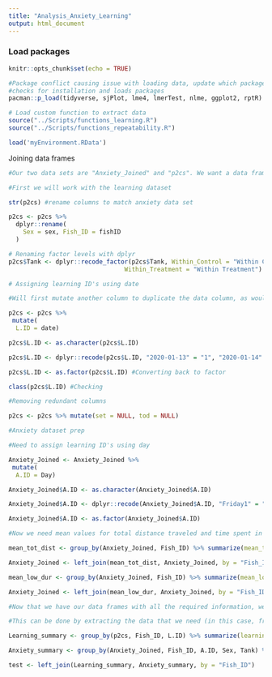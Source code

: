 ```yaml
---
title: "Analysis_Anxiety_Learning"
output: html_document
---
```


### Load packages
```r
knitr::opts_chunk$set(echo = TRUE)

#Package conflict causing issue with loading data, update which packages need to be loaded
#checks for installation and loads packages
pacman::p_load(tidyverse, sjPlot, lme4, lmerTest, nlme, ggplot2, rptR)

# Load custom function to extract data 
source("../Scripts/functions_learning.R")
source("../Scripts/functions_repeatability.R")

load('myEnvironment.RData')
```

Joining data frames
```r
#Our two data sets are "Anxiety_Joined" and "p2cs". We want a data frame with the variables total distance traveled and time spent in the low zone as well as the baseline, probe and difference. We also want to add the learning and anxiety ID's as well as the mean of the anxiety variables to use in our models as fixed effects. 

#First we will work with the learning dataset

str(p2cs) #rename columns to match anxiety data set

p2cs <- p2cs %>% 
  dplyr::rename(
    Sex = sex, Fish_ID = fishID
  )

# Renaming factor levels with dplyr
p2cs$Tank <- dplyr::recode_factor(p2cs$Tank, Within_Control = "Within Control", 
                                Within_Treatment = "Within Treatment")

# Assigning learning ID's using date

#Will first mutate another column to duplicate the data column, as would rather keep date in the dataset

p2cs <- p2cs %>%
 mutate(
  L.ID = date)

p2cs$L.ID <- as.character(p2cs$L.ID)

p2cs$L.ID <- dplyr::recode(p2cs$L.ID, "2020-01-13" = "1", "2020-01-14" = "1", "2020-01-15" = "1", "2020-01-16" = "1", "2020-01-20" = "2", "2020-01-21" = "2", "2020-01-22" = "2", "2020-01-23" = "2", "2020-02-17" = "3", "2020-02-18" = "3", "2020-02-19" = "3", "2020-02-20" = "3", "2020-02-23" = "4", "2020-02-24" = "4", "2020-02-25" = "4", "2020-02-26" = "4", "2020-02-27" = "4") #Assigning learning ID's

p2cs$L.ID <- as.factor(p2cs$L.ID) #Converting back to factor

class(p2cs$L.ID) #Checking

#Removing redundant columns

p2cs <- p2cs %>% mutate(set = NULL, tod = NULL)

#Anxiety dataset prep

#Need to assign learning ID's using day 

Anxiety_Joined <- Anxiety_Joined %>%
 mutate(
  A.ID = Day)

Anxiety_Joined$A.ID <- as.character(Anxiety_Joined$A.ID)

Anxiety_Joined$A.ID <- dplyr::recode(Anxiety_Joined$A.ID, "Friday1" = "1", "Friday2" = "2", "Monday3" = "3", "Friday4" = "4") #Assigning learning ID's

Anxiety_Joined$A.ID <- as.factor(Anxiety_Joined$A.ID)

#Now we need mean values for total distance traveled and time spent in the low zone

mean_tot_dist <- group_by(Anxiety_Joined, Fish_ID) %>% summarize(mean_tot_dist = mean(tot_dist)) #Mean total distance for every fish

Anxiety_Joined <- left_join(mean_tot_dist, Anxiety_Joined, by = "Fish_ID") #Joining into main dataset

mean_low_dur <- group_by(Anxiety_Joined, Fish_ID) %>% summarize(mean_low_dur = mean(low_dur)) #mean low duration for every fish

Anxiety_Joined <- left_join(mean_low_dur, Anxiety_Joined, by = "Fish_ID") #Joining into main data frame

#Now that we have our data frames with all the required information, we must now merge the two data sets

#This can be done by extracting the data that we need (in this case, from the learning data set, the fish ID, learning ID and difference between baseline and probe and from the anxiety datas et, the mean of total distance and low duration; we would also ned details regarding sex and tank)

Learning_summary <- group_by(p2cs, Fish_ID, L.ID) %>% summarize(learning = difference)

Anxiety_summary <- group_by(Anxiety_Joined, Fish_ID, A.ID, Sex, Tank) %>% summarize(mean_low_dur = mean_low_dur, mean_tot_dist = mean_tot_dist, tot_dist = tot_dist, low_dur = low_dur)

test <- left_join(Learning_summary, Anxiety_summary, by = "Fish_ID")


```

